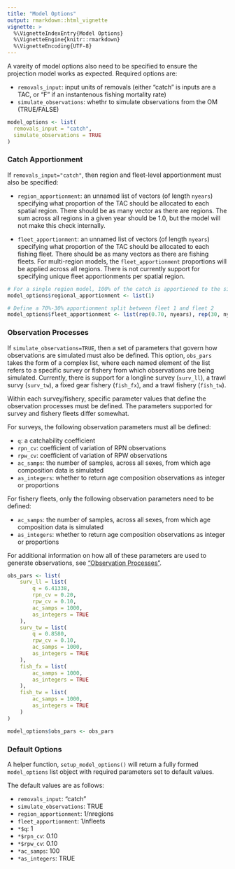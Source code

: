 ```yaml
---
title: "Model Options"
output: rmarkdown::html_vignette
vignette: >
  %\VignetteIndexEntry{Model Options}
  %\VignetteEngine{knitr::rmarkdown}
  %\VignetteEncoding{UTF-8}
---
```


A vareity of model options also need to be specified to ensure the projection model works as expected. Required options are:

* `removals_input`: input units of removals (either "catch" is inputs are a TAC, or "F" if an instantenous fishing mortality rate)
* `simulate_observations`: whethr to simulate observations from the OM (TRUE/FALSE)

```r
model_options <- list(
  removals_input = "catch",
  simulate_observations = TRUE
)
```

### Catch Apportionment
If `removals_input="catch"`, then region and fleet-level apportionment must also be specified: 

* `region_apportionment`: an unnamed list of vectors (of length `nyears`) specifying what proportion of the TAC should be allocated to each spatial region. There should be as many vector as there are regions. The sum across all regions in a given year should be 1.0, but the model will not make this check internally.

* `fleet_apportionment`: an unnamed list of vectors (of length `nyears`) specifying what proportion of the TAC should be allocated to each fishing fleet. There should be as many vectors as there are fishing fleets. For multi-region models, the `fleet_apportionment` proportions will be applied across all regions. There is not currently support for specifying unique fleet apportionments per spatial region. 

```r
# For a single region model, 100% of the catch is apportioned to the single region
model_options$regional_apportionment <- list(1)

# Define a 70%-30% apportionment split between fleet 1 and fleet 2
model_options$fleet_apportionment <- list(rep(0.70, nyears), rep(30, nyears))

```

### Observation Processes
If `simulate_observations=TRUE`, then a set of parameters that govern how observations are simulated must also be defined. This option, `obs_pars` takes the form of a complex list, where each named element of the list refers to a specific survey or fishery from which observations are being simulated. Currently, there is support for a longline survey (`surv_ll`), a trawl survy (`surv_tw`), a fixed gear fishery (`fish_fx`), and a trawl fishery (`fish_tw`). 

Within each survey/fishery, specific parameter values that define the observation processes must be defined. The parameters supported for survey and fishery fleets differ somewhat.

For surveys, the following observation parameters must all be defined:

* `q`: a catchability coefficient
* `rpn_cv`: coefficient of variation of RPN observations
* `rpw_cv`: coefficient of variation of RPW observations
* `ac_samps`: the number of samples, across all sexes, from which age composition data is simulated
* `as_integers`: whether to return age composition observations as integer or proportions

For fishery fleets, only the following observation parameters need to be defined:

* `ac_samps`: the number of samples, across all sexes, from which age composition data is simulated
* `as_integers`: whether to return age composition observations as integer or proportions

For additional information on how all of these parameters are used to generate observations, see ["Observation Processes"](observation_processes.html).

```r
obs_pars <- list(
    surv_ll = list(
        q = 6.41338,
        rpn_cv = 0.20,
        rpw_cv = 0.10,
        ac_samps = 1000,
        as_integers = TRUE
    ),
    surv_tw = list(
        q = 0.8580,
        rpw_cv = 0.10,
        ac_samps = 1000,
        as_integers = TRUE
    ),
    fish_fx = list(
        ac_samps = 1000,
        as_integers = TRUE
    ),
    fish_tw = list(
        ac_samps = 1000,
        as_integers = TRUE
    )
)

model_options$obs_pars <- obs_pars
```

### Default Options
A helper function, `setup_model_options()` will return a fully formed `model_options` list object with required parameters set to default values.

The default values are as follows:

* `removals_input`: "catch"
* `simulate_observations`: TRUE
* `region_apportionment`: 1/nregions
* `fleet_apportionment`: 1/nfleets
* `*$q`: 1
* `*$rpn_cv`: 0.10
* `*$rpw_cv`: 0.10
* `*ac_samps`: 100
* `*as_integers`: TRUE